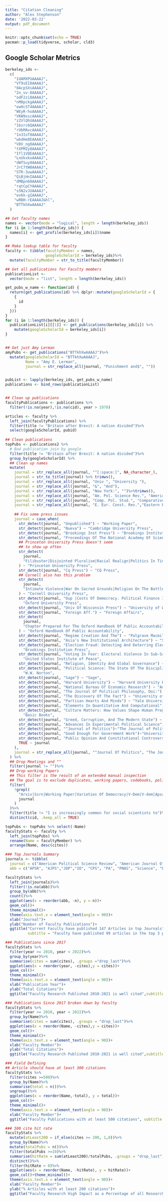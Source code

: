 ```yaml
---
title: "Citation Cleaning"
author: "Alex Stephenson"
date: '2022-03-22'
output: pdf_document
---
```


```r
knitr::opts_chunk$set(echo = TRUE)
pacman::p_load(tidyverse, scholar, cld3)
```

## Google Scholar Metrics 


```r
berkeley_ids <-
  c(
    "IdAMXPUAAAAJ",
    "Vf9sEI8AAAAJ",
    "8AcpSXsAAAAJ",
    "2n_vv-8AAAAJ",
    "odF2zi8AAAAJ",
    "nM0pckgAAAAJ",
    "ewHcST4AAAAJ",
    "WEyR-hoAAAAJ",
    "VKW9xscAAAAJ",
    "zZVlQhUAAAAJ",
    "1bzrc6QAAAAJ",
    "rUbMAvcAAAAJ",
    "1n3IoT0AAAAJ",
    "wbdHe8EAAAAJ",
    "V8V_ng8AAAAJ",
    "tXPMZy8AAAAJ",
    "Ifl1VQEAAAAJ",
    "LnUkxkoAAAAJ",
    "dWfSuy8AAAAJ",
    "JrC7tW0AAAAJ",
    "STR-3uwAAAAJ",
    "QiBjHnIAAAAJ",
    "dMBpn60AAAAJ",
    "rqtCpCYAAAAJ",
    "s5N2vJUAAAAJ",
    "ev6k-gIAAAAJ",
    "wRBH-rEAAAAJ&hl",
    "BTTkhXwAAAAJ"
  )

## Get faculty names
names <- vector(mode = "logical", length = length(berkeley_ids))
for (i in 1:length(berkeley_ids)) {
  names[i] <- get_profile(berkeley_ids[i])$name
}

## Make lookup table for faculty
faculty <- tibble(facultyMember = names,
                  googleScholarId = berkeley_ids)%>%
  mutate(facultyMember = str_to_title(facultyMember))

## Get all publications for Faculty members
publicationList <-
  vector(mode = "list", length = length(berkeley_ids))

get_pubs_w_name <- function(id) {
  return(get_publications(id) %>% dplyr::mutate(googleScholarId = {
    {
      id
    }
  }))
}
for (i in 1:length(berkeley_ids)) {
  publicationList[i][[1]] <- get_publications(berkeley_ids[i]) %>%
    mutate(googleScholarId = berkeley_ids[i])
}


## Get just Amy Lerman 
amyPubs <- get_publications("BTTkhXwAAAAJ")%>%
  mutate(googleScholarId = "BTTkhXwAAAAJ",
         Name = "Amy E. Lerman",
         journal = str_replace_all(journal, "Punishment and$", ""))


pubList <- lapply(berkeley_ids, get_pubs_w_name)
publications <- bind_rows(publicationList)


## Clean up publications
facultyPublications <- publications %>%
  filter(!is.na(year),!is.na(cid), year > 1978)

articles <- faculty %>%
  left_join(facultyPublications) %>%
  filter(title != "Britain after Brexit: A nation divided")%>%
  select(googleScholarId, pubid)
  
## Clean publications 
topPubs <- publications2 %>%
  # Bad publication join by google
  filter(title != "Britain after Brexit: A nation divided")%>%
  group_by(googleScholarId) %>%
  ## Clean up names
  mutate(
    journal = str_replace_all(journal, "^[:space:]", NA_character_),
    journal = str_to_title(journal) %>% trimws(),
    journal = str_replace_all(journal, "Univ ", "University "),
    journal = str_replace_all(journal, "&", "And"),
    journal = str_replace_all(journal, "New York:", "")%>%trimws(),
    journal = str_replace_all(journal, "Am. Pol. Science Rev.", "American Politcal Science Review"),
    journal = str_replace_all(journal, "Comp. Pol. Stud.", "Comparative Politics Studies"),
    journal = str_replace_all(journal, "E. Eur. Const. Rev.","Eastern European Constitutional Review"),
    
    ## Fix some press issues
    journal = case_when(
      str_detect(journal, "Unpublished") ~ "Working Paper",
      str_detect(journal, "Nueva") ~ "Cambridge University Press",
      str_detect(journal, "Brookings Inst Press") ~ "Brookings Institution Press",
      str_detect(journal, "Proceedings Of The National Academy Of Sciences")~"PNAS",
      ## Princeton University Press doesn't seem
      ## to show up often
      str_detect(
        journal,
        "Filibuster|Disjointed Pluralism|Racial Realign|Politics In Time|Democracy From Scratch"
      ) ~ "Princeton University Press",
      str_detect(journal, "Cq Press") ~ "CQ Press",
      ## Cornell also has this problem
      str_detect(
        journal,
        "Intimate Violence|War On Sacred Grounds|Religion On The Battlefield|Institutional Designs For A Complex World"
      ) ~ "Cornell University Press",
      str_detect(journal, "Oup |Costs Of Democracy. Political Finance In India") ~
        "Oxford University Press",
      str_detect(journal, "Univ Of Wisconsin Press") ~ "University of Wisconsin Press",
      str_detect(journal, "Foreign Aff.") ~ "Foreign Affairs",
      str_detect(
        journal,
        "Chapter Prepared For The Oxford Handbook Of Public Accountability"
      ) ~ "Oxford Handbook Of Public Accountability",
      str_detect(journal, "Regime Creation And The") ~ "Palgrave Macmillion",
      str_detect(journal, "Asia’s New Institutional Architecture") ~ "Springer",
      str_detect(journal, "Election Fraud: Detecting And Deterring Electoral") ~
        "Brookings Institution Press",
      str_detect(journal, "Voting In Fear: Electoral Violence In Sub-Saharan") ~
        "United States Institute of Peace",
      str_detect(journal, "Religion, Identity And Global Governance") ~ "University of Toronto Press",
      str_detect(journal, "Political Science: The State Of The Discipline") ~
        "W.W. Norton",
      str_detect(journal, "Sage") ~ "Sage",
      str_detect(journal, "Harvard University") ~ "Harvard University Press",
      str_detect(journal, "National Bureau Of Economic Research") ~ "American Political Science Review",
      str_detect(journal, "The Journal Of Political Philosophy, Doi:") ~ "The Journal Of Political Philosophy",
      str_detect(journal, "The Discovery Of The Fact") ~ "University of Michigan Press",
      str_detect(journal, "Partisan Hearts And Minds") ~ "Yale University Press",
      str_detect(journal, "Elements In Quantitative And Computational") ~ "Cambridge University Press",
      str_detect(journal, "Culture Matters: How Values Shape Human Progress") ~
        "Basic Books",
      str_detect(journal, "Greed, Corruption, And The Modern State") ~ "Edward Elgar",
      str_detect(journal, "Advances In Experimental Political Science")~"Cambridge University Press",
      str_detect(journal, "^Journal of Politics")~"The Journal of Politics",
      str_detect(journal, "Good Enough for Government Work")~"University of Chicago Press",
      str_detect(journal, "Public Opinion And Constitutional Controversy")~"Sage",
      TRUE ~ journal
    ),
    journal = str_replace_all(journal, "^Journal Of Politics", "The Journal Of Politics")
  ) %>%
  ## Drop Meetings and ""
  filter(journal != "")%>%
  ## Drop working Papers
  ## This filter is the result of an extended manual inspection
  ## The goal is to exclude duplicates, working papers, codebooks, policy papers
  filter(
    !grepl(
      "Arxiv|Ssrn|Working Paper|Varieties Of Democracy|V-Dem|V-dem|Apsa|Mimeo|Association Of Academic Health Centers|Testing Theories Of Social Exclusion And Intergroup|Uc Berkeley Rhetoric Colloquium|Machines versus humans: The counting and|University Of California, Berkeley|Westminster Model Of Democracy In Crisis|Massachusetts Institute of|London School of Economics and|Annual Meeting|Na|Conference|Voxeu|Blog|Undergraduate|Symposium|Socarx|Egap Experimental Design Registry|Preprint|Url: Https://Doi. Org/|Manuscript|Discussion|(Princeton, Nj:)",
      journal
    )
  )%>%
  filter(title != "I is increasingly common for social scientists to")%>%
  distinct(cid, .keep_all = TRUE)

topPubs <- topPubs %>% select(-Name)
facultyStats <- faculty %>%
  left_join(topPubs) %>%
  rename(Name = facultyMember) %>%
  arrange(Name, desc(cites))
```

```r
### Top Journals Summary 
journals <- tibble(
  journal = c("American Political Science Review", "American Journal Of Political Science","Journal Of Politics", "International Organization", "Comparative Political Studies", "Political Analysis", "PNAS", "Science", "British Journal Of Political Science","The Journal Of Politics", "The British Journal of Political Science", "World Politics"),
  abb = c("APSR", "AJPS","JOP","IO", "CPS", "PA", "PNAS", "Science", "BJPS", "JOP", "BJPS", "WP"))

facultyStats %>%
  left_join(journals)%>%
  filter(!is.na(abb))%>%
  group_by(abb)%>%
  count()%>%
  ggplot(aes(x = reorder(abb, -n), y = n))+
  geom_col()+
  theme_minimal()+
  theme(axis.text.x = element_text(angle = 90))+
  xlab("Journal")+
  ylab("Number of Faculty Publications")+
  ggtitle("Current Faculty have published 147 Articles in top Journals",
          subtitle = "Faculty have published 99 articles in the top 3 political science journals")
```

```r
### Publications since 2017 
facultyStats %>% 
  filter(year >= 2010, year < 2022)%>%
  group_by(year)%>%
  summarise(cites = sum(cites), .groups ="drop_last")%>%
  ggplot(aes(x = reorder(year, -cites),y = cites))+
  geom_col()+
  theme_minimal()+
  theme(axis.text.x = element_text(angle = 90))+
  xlab("Publication Year")+
  ylab("Total Citations")+
  ggtitle("Faculty Research Published 2010-2021 is well cited",subtitle = "Research includes articles, books, and book chapters")

### Publications Since 2017 broken down by faculty  
facultyStats %>%
  filter(year >= 2010, year < 2022)%>%
  group_by(Name)%>%
  summarise(cites = sum(cites), .groups = "drop_last")%>%
  ggplot(aes(x = reorder(Name, -cites),y = cites))+
  geom_col()+
  theme_minimal()+
  theme(axis.text.x = element_text(angle = 90))+
  xlab("Faculty Member")+
  ylab("Total Citations")+
  ggtitle("Faculty Research Published 2010-2021 is well cited",subtitle = "Research includes articles, books, and book chapters")

### Field Defining 
## Article should have at least 300 citations 
facultyStats %>%
  filter(cites >=500)%>%
  group_by(Name)%>%
  summarise(total = n())%>%
  ungroup()%>%
  ggplot(aes(x = reorder(Name,-total), y = total))+
  geom_col()+
  theme_minimal()+
  theme(axis.text.x = element_text(angle = 90))+
  xlab("Faculty Member")+
  ggtitle("Faculty Publications with at least 500 citations", subtitle = "Research includes articles, books, and book chapters")

### 500 cite hit rate 
facultyStats %>% 
  mutate(atLeast200 = if_else(cites >= 200, 1,0))%>%
  group_by(Name)%>%
  mutate(totalPubs = n())%>%
  filter(totalPubs >=10)%>%
  summarise(hitRate = sum(atLeast200)/totalPubs, .groups = "drop_last")%>%
  distinct()%>%
  filter(hitRate > 0)%>%
  ggplot(aes(x = reorder(Name, -hitRate), y = hitRate))+
  geom_col()+theme_minimal()+
  theme(axis.text.x = element_text(angle = 90))+
  xlab("Faculty Member")+
  ylab("% Articles with at least 200 citations")+
  ggtitle("Faculty Research High Impact as a Percentage of all Research (min 10 publications)", subtitle = "Research includes articles, books, and book chapters")
```